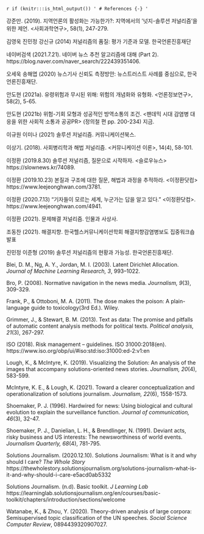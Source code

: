 `r if (knitr:::is_html_output()) '
# References {-}
'`

강준만. (2019). 지역언론의 활성화는 가능한가?: 지역에서의 ‘넛지-솔루션 저널리즘’을 위한 제언. <사회과학연구>, 58(1), 247-279.

김영욱 진민정 강신규 (2014) 저널리즘의 품질: 평가 기준과 모델. 한국언론진흥재단

네이버검색 (2021.7.21). 네이버 뉴스 추천 알고리즘에 대해 (Part 2). https://blog.naver.com/naver_search/222439351406.

오세욱 송해엽 (2020) 뉴스기사 신뢰도 측정방안: 뉴스트러스트 사례를 중심으로, 한국언론진흥재단.

안도현 (2021a). 유령위험과 무시된 위해: 위험의 개념화와 유형화. <언론정보연구>, 58(2), 5-65.

안도현 (2021b) 위험-기회 모형과 성공적인 방역소통의 조건. <팬데믹 시대 감염병 대응을 위한 사회적 소통과 공공PR> (정의철 편 pp. 200-234) 지금.

이규원 이미나 (2021) 솔루션 저널리즘. 커뮤니케이션북스.

이상기. (2018). 사회병리학과 해법 저널리즘. <커뮤니케이션 이론>, 14(4), 58-101.

이정환 (2019.8.30)  솔루션 저널리즘, 질문으로 시작하자. <슬로우뉴스> https://slownews.kr/74089.

이정환 (2019.10.23) 본질과 구조에 대한 질문, 해법과 과정을 추적하라. <이정환닷컴> 
https://www.leejeonghwan.com/3781.

이정환 (2020.7.13) “기자들이 모르는 세계, 누군가는 답을 알고 있다.” <이정환닷컴>. https://www.leejeonghwan.com/4941.

이정환 (2021). 문제해결 저널리즘. 인물과 사상사.

조동찬 (2021). 해결지향. 한국헬스커뮤니케이션학회 해결지향감염병보도 집중워크숍 발표

진민정 이준형 (2019) 솔루션 저널리즘의 현황과 가능성. 한국언론진흥재단. 

Blei, D. M., Ng, A. Y., Jordan, M. I. (2003). Latent Dirichlet Allocation. _Journal of Machine Learning Research, 3_, 993–1022.

Bro, P. (2008). Normative navigation in the news media. _Journalism, 9_(3), 309-329.

Frank, P., & Ottoboni, M. A. (2011). The dose makes the poison: A plain-language guide to toxicology(3rd Ed.). Wiley.

Grimmer, J., & Stewart, B. M. (2013). Text as data: The promise and pitfalls of automatic content analysis methods for political texts. _Political analysis, 21_(3), 267-297.

ISO (2018). Risk management – guidelines. ISO 31000:2018(en). https://www.iso.org/obp/ui/#iso:std:iso:31000:ed-2:v1:en

Lough, K., & McIntyre, K. (2019). Visualizing the Solution: An analysis of the images that accompany solutions-oriented news stories. _Journalism, 20_(4), 583-599.

McIntyre, K. E., & Lough, K. (2021). Toward a clearer conceptualization and operationalization of solutions journalism. _Journalism, 22_(6), 1558-1573.

Shoemaker, P. J. (1996). Hardwired for news: Using biological and cultural evolution to explain the surveillance function. _Journal of communication, 46_(3), 32-47.

Shoemaker, P. J., Danielian, L. H., & Brendlinger, N. (1991). Deviant acts, risky business and US interests: The newsworthiness of world events. _Journalism Quarterly, 68_(4), 781-795.

Solutions Journalism. (2020.12.10). Solutions Journalism: What is it and why should I care? _The Whole Story_ https://thewholestory.solutionsjournalism.org/solutions-journalism-what-is-it-and-why-should-i-care-e5acd0ab5332

Solutions Journalism. (n.d). Basic toolkit. _J Learning Lab_ https://learninglab.solutionsjournalism.org/en/courses/basic-toolkit/chapters/introduction/sections/welcome

Watanabe, K., & Zhou, Y. (2020). Theory-driven analysis of large corpora: Semisupervised topic classification of the UN speeches. _Social Science Computer Review_, 0894439320907027.
